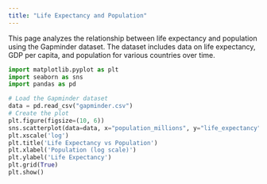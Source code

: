 ```yaml
---
title: "Life Expectancy and Population"
---
```


This page analyzes the relationship between life expectancy and population using the Gapminder dataset. The dataset includes data on life expectancy, GDP per capita, and population for various countries over time.

```python
import matplotlib.pyplot as plt
import seaborn as sns
import pandas as pd

# Load the Gapminder dataset
data = pd.read_csv("gapminder.csv")
# Create the plot
plt.figure(figsize=(10, 6))
sns.scatterplot(data=data, x="population_millions", y="life_expectancy", alpha=0.5)
plt.xscale('log')
plt.title('Life Expectancy vs Population')
plt.xlabel('Population (log scale)')
plt.ylabel('Life Expectancy')
plt.grid(True)
plt.show()
```